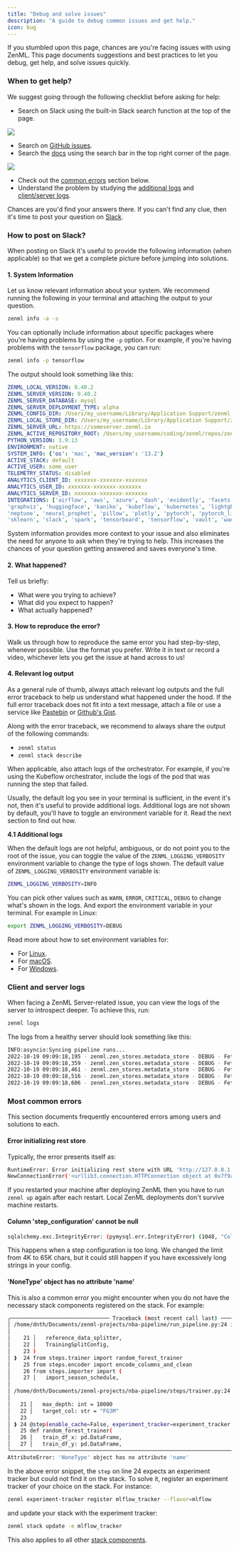 ```yaml
---
title: "Debug and solve issues"
description: "A guide to debug common issues and get help."
icon: bug
---
```


If you stumbled upon this page, chances are you're facing issues with using ZenML. This page documents suggestions and best practices to let you debug, get help, and solve issues quickly.

### When to get help?

We suggest going through the following checklist before asking for help:

* Search on Slack using the built-in Slack search function at the top of the page.

<Frame src="Searching on Slack.">
  <img src="/images/how-to/stack-82.avif"/>
</Frame>

* Search on [GitHub issues](https://github.com/zenml-io/zenml/issues).
* Search the [docs](https://docs.zenml.io) using the search bar in the top right corner of the page.
<Frame src="Searching on docs page.">
  <img src="/images/how-to/stack-83.avif"/>
</Frame>

* Check out the [common errors](/versions/0.66.0/how-to/debug-and-solve-issues#most-common-errors) section below.
* Understand the problem by studying the [additional logs](/versions/0.66.0/how-to/debug-and-solve-issues#41-additional-logs) and [client/server logs](/versions/0.66.0/how-to/debug-and-solve-issues#client-and-server-logs).

Chances are you'd find your answers there. If you can't find any clue, then it's time to post your question on [Slack](https://zenml.io/slack).

### How to post on Slack?

When posting on Slack it's useful to provide the following information (when applicable) so that we get a complete picture before jumping into solutions.

#### 1\. System Information

Let us know relevant information about your system. We recommend running the following in your terminal and attaching the output to your question.

```bash
zenml info -a -s
```

You can optionally include information about specific packages where you're having problems by using the `-p` option. For example, if you're having problems with the `tensorflow` package, you can run:

```bash
zenml info -p tensorflow
```

The output should look something like this:

```yaml
ZENML_LOCAL_VERSION: 0.40.2
ZENML_SERVER_VERSION: 0.40.2
ZENML_SERVER_DATABASE: mysql
ZENML_SERVER_DEPLOYMENT_TYPE: alpha
ZENML_CONFIG_DIR: /Users/my_username/Library/Application Support/zenml
ZENML_LOCAL_STORE_DIR: /Users/my_username/Library/Application Support/zenml/local_stores
ZENML_SERVER_URL: https://someserver.zenml.io
ZENML_ACTIVE_REPOSITORY_ROOT: /Users/my_username/coding/zenml/repos/zenml
PYTHON_VERSION: 3.9.13
ENVIRONMENT: native
SYSTEM_INFO: {'os': 'mac', 'mac_version': '13.2'}
ACTIVE_STACK: default
ACTIVE_USER: some_user
TELEMETRY_STATUS: disabled
ANALYTICS_CLIENT_ID: xxxxxxx-xxxxxxx-xxxxxxx
ANALYTICS_USER_ID: xxxxxxx-xxxxxxx-xxxxxxx
ANALYTICS_SERVER_ID: xxxxxxx-xxxxxxx-xxxxxxx
INTEGRATIONS: ['airflow', 'aws', 'azure', 'dash', 'evidently', 'facets', 'feast', 'gcp', 'github',
'graphviz', 'huggingface', 'kaniko', 'kubeflow', 'kubernetes', 'lightgbm', 'mlflow',
'neptune', 'neural_prophet', 'pillow', 'plotly', 'pytorch', 'pytorch_lightning', 's3', 'scipy',
'sklearn', 'slack', 'spark', 'tensorboard', 'tensorflow', 'vault', 'wandb', 'whylogs', 'xgboost']
```

System information provides more context to your issue and also eliminates the need for anyone to ask when they're trying to help. This increases the chances of your question getting answered and saves everyone's time.

#### 2\. What happened?

Tell us briefly:

* What were you trying to achieve?
* What did you expect to happen?
* What actually happened?

#### 3\. How to reproduce the error?

Walk us through how to reproduce the same error you had step-by-step, whenever possible. Use the format you prefer. Write it in text or record a video, whichever lets you get the issue at hand across to us!

#### 4\. Relevant log output

As a general rule of thumb, always attach relevant log outputs and the full error traceback to help us understand what happened under the hood. If the full error traceback does not fit into a text message, attach a file or use a service like [Pastebin](https://pastebin.com/) or [Github's Gist](https://gist.github.com/).

Along with the error traceback, we recommend to always share the output of the following commands:

* `zenml status`
* `zenml stack describe`

When applicable, also attach logs of the orchestrator. For example, if you're using the Kubeflow orchestrator, include the logs of the pod that was running the step that failed.

Usually, the default log you see in your terminal is sufficient, in the event it's not, then it's useful to provide additional logs. Additional logs are not shown by default, you'll have to toggle an environment variable for it. Read the next section to find out how.

**4.1 Additional logs**

When the default logs are not helpful, ambiguous, or do not point you to the root of the issue, you can toggle the value of the `ZENML_LOGGING_VERBOSITY` environment variable to change the type of logs shown. The default value of `ZENML_LOGGING_VERBOSITY` environment variable is:

```bash
ZENML_LOGGING_VERBOSITY=INFO
```

You can pick other values such as `WARN`, `ERROR`, `CRITICAL`, `DEBUG` to change what's shown in the logs. And export the environment variable in your terminal. For example in Linux:

```bash
export ZENML_LOGGING_VERBOSITY=DEBUG
```
Read more about how to set environment variables for:

* For [Linux](https://linuxize.com/post/how-to-set-and-list-environment-variables-in-linux/).
* For [macOS](https://youngstone89.medium.com/setting-up-environment-variables-in-mac-os-28e5941c771c).
* For [Windows](https://www.computerhope.com/issues/ch000549.htm).

### Client and server logs

When facing a ZenML Server-related issue, you can view the logs of the server to introspect deeper. To achieve this, run:

```bash
zenml logs
```

The logs from a healthy server should look something like this:

```bash
INFO:asyncio:Syncing pipeline runs...
2022-10-19 09:09:18,195 - zenml.zen_stores.metadata_store - DEBUG - Fetched 4 steps for pipeline run '13'. (metadata_store.py:315)
2022-10-19 09:09:18,359 - zenml.zen_stores.metadata_store - DEBUG - Fetched 0 inputs and 4 outputs for step 'importer'. (metadata_store.py:427)
2022-10-19 09:09:18,461 - zenml.zen_stores.metadata_store - DEBUG - Fetched 0 inputs and 4 outputs for step 'importer'. (metadata_store.py:427)
2022-10-19 09:09:18,516 - zenml.zen_stores.metadata_store - DEBUG - Fetched 2 inputs and 2 outputs for step 'normalizer'. (metadata_store.py:427)
2022-10-19 09:09:18,606 - zenml.zen_stores.metadata_store - DEBUG - Fetched 0 inputs and 4 outputs for step 'importer'. (metadata_store.py:427)
```

### Most common errors

This section documents frequently encountered errors among users and solutions to each.

#### Error initializing rest store

Typically, the error presents itself as:

```bash
RuntimeError: Error initializing rest store with URL 'http://127.0.0.1:8237': HTTPConnectionPool(host='127.0.0.1', port=8237): Max retries exceeded with url: /api/v1/login (Caused by
NewConnectionError('<urllib3.connection.HTTPConnection object at 0x7f9abb198550>: Failed to establish a new connection: [Errno 61] Connection refused'))
```

If you restarted your machine after deploying ZenML then you have to run `zenml up` again after each restart. Local ZenML deployments don't survive machine restarts.

#### Column 'step\_configuration' cannot be null

```bash
sqlalchemy.exc.IntegrityError: (pymysql.err.IntegrityError) (1048, "Column 'step_configuration' cannot be null")
```

This happens when a step configuration is too long. We changed the limit from 4K to 65K chars, but it could still happen if you have excessively long strings in your config.

#### 'NoneType' object has no attribute 'name'

This is also a common error you might encounter when you do not have the necessary stack components registered on the stack. For example:

```bash
╭─────────────────────────────── Traceback (most recent call last) ────────────────────────────────╮
│ /home/dnth/Documents/zenml-projects/nba-pipeline/run_pipeline.py:24 in <module>                  │
│                                                                                                  │
│    21 │   reference_data_splitter,                                                               │
│    22 │   TrainingSplitConfig,                                                                   │
│    23 )                                                                                          │
│ ❱  24 from steps.trainer import random_forest_trainer                                            │
│    25 from steps.encoder import encode_columns_and_clean                                         │
│    26 from steps.importer import (                                                               │
│    27 │   import_season_schedule,                                                                │
│                                                                                                  │
│ /home/dnth/Documents/zenml-projects/nba-pipeline/steps/trainer.py:24 in <module>                 │
│                                                                                                  │
│   21 │   max_depth: int = 10000                                                                  │
│   22 │   target_col: str = "FG3M"                                                                │
│   23                                                                                             │
│ ❱ 24 @step(enable_cache=False, experiment_tracker=experiment_tracker.name)                       │
│   25 def random_forest_trainer(                                                                  │
│   26 │   train_df_x: pd.DataFrame,                                                               │
│   27 │   train_df_y: pd.DataFrame,                                                               │
╰──────────────────────────────────────────────────────────────────────────────────────────────────╯
AttributeError: 'NoneType' object has no attribute 'name'
```

In the above error snippet, the `step` on line 24 expects an experiment tracker but could not find it on the stack. To solve it, register an experiment tracker of your choice on the stack. For instance:

```bash
zenml experiment-tracker register mlflow_tracker --flavor=mlflow
```

and update your stack with the experiment tracker:

```bash
zenml stack update -e mlflow_tracker
```

This also applies to all other [stack components](/versions/0.66.0/stack-components/component-guide).

